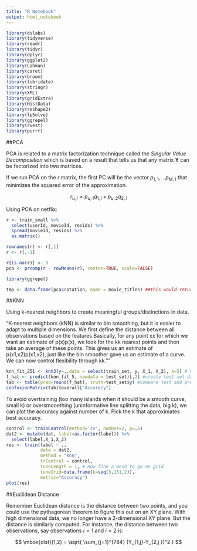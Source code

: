 ```yaml
---
title: "R Notebook"
output: html_notebook
---
```


```r
library(dslabs)
library(tidyverse)
library(readr)
library(tidyr)
library(dplyr)
library(ggplot2)
library(Lahman)
library(caret)
library(broom)
library(lubridate)
library(stringr)
library(XML)
library(gridExtra)
library(HistData)
library(reshape2)
library(lpSolve)
library(ggrepel)
library(rvest)
library(purrr)
```

##PCA

PCA is related to a matrix factorization technique called the _Singular Value Decomposition_ which is based on a result that tells us that any matrix $\mathbf{Y}$ can be factorized into two matrices.

If we run PCA on the $r$ matrix, the first PC will be the vector $p_{1,1}, \dots p_{M,1}$ that minimizes the squared error of the approximation. 

$$
r_{u,i} \approx p_{u,1} q_{1,i} + p_{u,2} q_{2,i}
$$

Using PCA on netflix:
```r
r <- train_small %>% 
  select(userId, movieId, resids) %>%
  spread(movieId, resids) %>% 
  as.matrix()

rownames(r) <- r[,1]
r <- r[,-1]

r[is.na(r)] <- 0
pca <- prcomp(r - rowMeans(r), center=TRUE, scale=FALSE) 

library(ggrepel)

tmp <- data.frame(pca$rotation, name = movie_titles) ##this would return the loadings for each variable and every principal component
```


##KNN

Using k-nearest neighbors to create meaningful groups/distinctions in data. 

"K-nearest neighbors (kNN) is similar to bin smoothing, but it is easier to adapt to multiple dimensions. We first define the distance between all observations based on the features.Basically, for any point xx for which we want an estimate of p(x)p(x), we look for the kk nearest points and then take an average of these points. This gives us an estimate of p(x1,x2)p(x1,x2), just like the bin smoother gave us an estimate of a curve. We can now control flexibility through kk.""

```r
knn_fit_251 <- knn3(y~.,data = select(train_set, y, X_1, X_2), k=5) # use knn on training data, default k is 5
f_hat <- predict(knn_fit_5, newdata = test_set)[,2] #create test set data using knn
tab <- table(pred=round(f_hat), truth=test_set$y) #compare test and predict
confusionMatrix(tab)$overall["Accuracy"]
```

To avoid overtraining (too many islands when it should be a smooth curve, small k) or oversmooething (uninformative line splitting the data, big k), we can plot the accuracy against number of k. Pick the k that approximates best accuracy. 

```r
control <- trainControl(method='cv', number=2, p=.5)
dat2 <- mutate(dat, label=as.factor(label)) %>%
  select(label,X_1,X_2)
res <- train(label ~ .,
             data = dat2,
             method = "knn",
             trControl = control,
             tuneLength = 1, # How fine a mesh to go on grid
             tuneGrid=data.frame(k=seq(3,151,2)),
             metric="Accuracy")
plot(res)
```

##Euclidean Distance

Remember Euclidean distance is the distance between two points, and you could use the pythagorean theorem to figure this out on an XY plane. With high dimensional data, we no longer have a 2-dimensional XY plane. But the distance is similarly computed. For instance, the distance between two observations, say observations $i=1$ and $i=2$ is:

$$
\mbox{dist}(1,2) = \sqrt{ \sum_{j=1}^{784} (Y_{1,j}-Y_{2,j })^2 }
$$ 